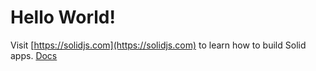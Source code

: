 
# Hello World!

<Counter />

Visit [https://solidjs.com](https://solidjs.com) to learn how to build Solid apps. <A href="/docs">Docs</A>
